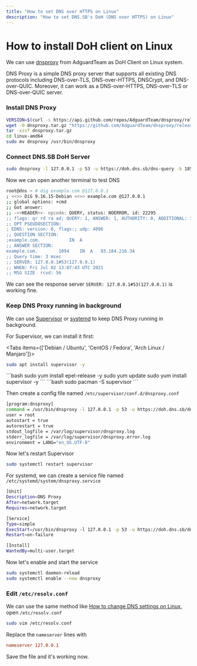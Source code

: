 ```yaml
---
title: "How to set DNS over HTTPS on Linux"
description: "How to set DNS.SB's DoH (DNS over HTTPS) on Linux"
---
```



# How to install DoH client on Linux

We can use [dnsproxy](https://github.com/AdguardTeam/dnsproxy) from AdguardTeam as DoH Client on Linux system.

DNS Proxy is a simple DNS proxy server that supports all existing DNS protocols including DNS-over-TLS, DNS-over-HTTPS, DNSCrypt, and DNS-over-QUIC. Moreover, it can work as a DNS-over-HTTPS, DNS-over-TLS or DNS-over-QUIC server.

<StepContainer>

### Install DNS Proxy

```bash
VERSION=$(curl -s https://api.github.com/repos/AdguardTeam/dnsproxy/releases/latest | grep tag_name | cut -d '"' -f 4) && echo "Latest AdguardTeam dnsproxy version is $VERSION"
wget -O dnsproxy.tar.gz "https://github.com/AdguardTeam/dnsproxy/releases/download/${VERSION}/dnsproxy-linux-amd64-${VERSION}.tar.gz"
tar -xzvf dnsproxy.tar.gz
cd linux-amd64
sudo mv dnsproxy /usr/bin/dnsproxy
```

### Connect DNS.SB DoH Server

```bash
sudo dnsproxy -l 127.0.0.1 -p 53 -u https://doh.dns.sb/dns-query -b 185.222.222.222:53
```

Now we can open another terminal to test DNS

```bash
root@dns ~ # dig example.com @127.0.0.1
; <<>> DiG 9.16.15-Debian <<>> example.com @127.0.0.1
;; global options: +cmd
;; Got answer:
;; ->>HEADER<<- opcode: QUERY, status: NOERROR, id: 22295
;; flags: qr rd ra ad; QUERY: 1, ANSWER: 1, AUTHORITY: 0, ADDITIONAL: 1
;; OPT PSEUDOSECTION:
; EDNS: version: 0, flags:; udp: 4096
;; QUESTION SECTION:
;example.com.			IN	A
;; ANSWER SECTION:
example.com.		1094	IN	A	93.184.216.34
;; Query time: 3 msec
;; SERVER: 127.0.0.1#53(127.0.0.1)
;; WHEN: Fri Jul 02 13:07:43 UTC 2021
;; MSG SIZE  rcvd: 56
```

We can see the response server  `SERVER: 127.0.0.1#53(127.0.0.1)` is working fine.

### Keep DNS Proxy running in background

We can use [Supervisor](https://github.com/Supervisor/supervisor) or [systemd](https://systemd.io/) to keep DNS Proxy running in background.

For Supervisor, we can install it first:

<Tabs items={['Debian / Ubuntu', 'CentOS / Fedora', 'Arch Linux / Manjaro']}>
  <Tab>
```bash
sudo apt install supervisor -y
```
  </Tab>
  <Tab>
```bash
sudo yum install epel-release -y
sudo yum update
sudo yum install supervisor -y
```
  </Tab>
  <Tab>
```bash
sudo pacman -S supervisor
```
  </Tab>
</Tabs>


Then create a config file named `/etc/supervisor/conf.d/dnsproxy.conf`

```bash filename="/etc/supervisor/conf.d/dnsproxy.conf"
[program:dnsproxy]
command = /usr/bin/dnsproxy -l 127.0.0.1 -p 53 -u https://doh.dns.sb/dns-query -b 185.222.222.222:53
user = root
autostart = true
autorestart = true
stdout_logfile = /var/log/supervisor/dnsproxy.log
stderr_logfile = /var/log/supervisor/dnsproxy.error.log
environment = LANG="en_US.UTF-8"
```
Now let's restart Supervisor

```bash
sudo systemctl restart supervisor
```

For systemd, we can create a service file named `/etc/systemd/system/dnsproxy.service`

```bash filename="/etc/systemd/system/dnsproxy.service"
[Unit]
Description=DNS Proxy
After=network.target
Requires=network.target

[Service]
Type=simple
ExecStart=/usr/bin/dnsproxy -l 127.0.0.1 -p 53 -u https://doh.dns.sb/dns-query -b 185.222.222.222:53
Restart=on-failure

[Install]
WantedBy=multi-user.target
```

Now let's enable and start the service

```bash
sudo systemctl daemon-reload
sudo systemctl enable --now dnsproxy
```

### Edit `/etc/resolv.conf`

We can use the same method like [How to change DNS settings on Linux](/guide/linux/), open `/etc/resolv.conf`

```bash
sudo vim /etc/resolv.conf
```

Replace the `nameserver` lines with

```conf filename="/etc/resolv.conf"
nameserver 127.0.0.1
```
Save the file and it's working now.

</StepContainer>